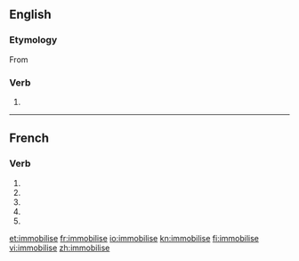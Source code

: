 {{also|immobilisé}}
==English==

===Etymology===
From {{etyl|fr|en}} {{term|immobiliser|lang=fr}}

===Verb===
{{en-verb|immobilis}}

# {{alternative spelling of|immobilize|lang=en}}

----

==French==

===Verb===
{{fr-verb-form}}

# {{inflection of|immobiliser||1|s|pres|indc|lang=fr}}
# {{inflection of|immobiliser||3|s|pres|indc|lang=fr}}
# {{inflection of|immobiliser||1|s|pres|subj|lang=fr}}
# {{inflection of|immobiliser||3|s|pres|subj|lang=fr}}
# {{inflection of|immobiliser||2|s|impr|lang=fr}}

[[et:immobilise]]
[[fr:immobilise]]
[[io:immobilise]]
[[kn:immobilise]]
[[fi:immobilise]]
[[vi:immobilise]]
[[zh:immobilise]]